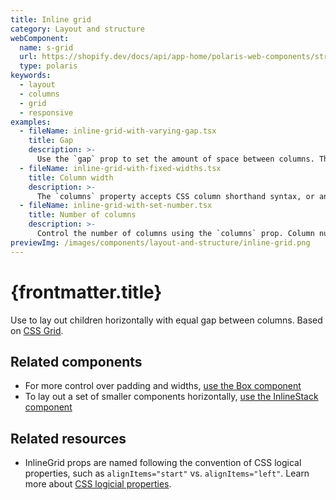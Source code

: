 ```yaml
---
title: Inline grid
category: Layout and structure
webComponent:
  name: s-grid
  url: https://shopify.dev/docs/api/app-home/polaris-web-components/structure/grid
  type: polaris
keywords:
  - layout
  - columns
  - grid
  - responsive
examples:
  - fileName: inline-grid-with-varying-gap.tsx
    title: Gap
    description: >-
      Use the `gap` prop to set the amount of space between columns. The `gap` prop supports responsive spacing with the [Breakpoints tokens](https://polaris.shopify.com/tokens/breakpoints).
  - fileName: inline-grid-with-fixed-widths.tsx
    title: Column width
    description: >-
      The `columns` property accepts CSS column shorthand syntax, or an array of strings mapping to common widths in the admin such as `oneThird`, `oneHalf`, and `twoThirds`. For responsive columns, use the same syntax passed into an object with the breakpoints.
  - fileName: inline-grid-with-set-number.tsx
    title: Number of columns
    description: >-
      Control the number of columns using the `columns` prop. Column numbers can be responsively set using the [Breakpoints tokens](https://polaris.shopify.com/tokens/breakpoints).
previewImg: /images/components/layout-and-structure/inline-grid.png
---
```


# {frontmatter.title}

<Lede>

Use to lay out children horizontally with equal gap between columns. Based on [CSS Grid](https://developer.mozilla.org/en-US/docs/Web/CSS/grid).

</Lede>

<WebComponentBanner
  componentName={frontmatter.title}
  webComponentName={frontmatter.webComponent.name}
  webComponentUrl={frontmatter.webComponent.url}
  type={frontmatter.webComponent.type}
/>

<Examples />

<Props componentName={frontmatter.title} />

## Related components

- For more control over padding and widths, [use the Box component](https://polaris.shopify.com/components/box)
- To lay out a set of smaller components horizontally, [use the InlineStack component](https://polaris.shopify.com/components/layout-and-structure/inline-stack)

## Related resources

- InlineGrid props are named following the convention of CSS logical properties, such as `alignItems="start"` vs. `alignItems="left"`. Learn more about [CSS logicial properties](https://developer.mozilla.org/en-US/docs/Web/CSS/CSS_Logical_Properties).
